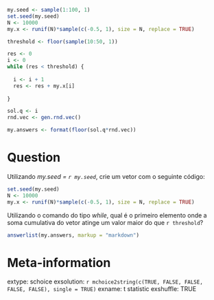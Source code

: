```r
my.seed <- sample(1:100, 1)
set.seed(my.seed)
N <- 10000
my.x <- runif(N)*sample(c(-0.5, 1), size = N, replace = TRUE)

threshold <- floor(sample(10:50, 1))

res <- 0
i <- 0
while (res < threshold) {
  
  i <- i + 1
  res <- res + my.x[i]
  
}

sol.q <- i
rnd.vec <- gen.rnd.vec()

my.answers <- format(floor(sol.q*rnd.vec))
```


Question
========

Utilizando _my.seed = `r my.seed`_, crie um vetor com o seguinte código:

```r
set.seed(my.seed)
N <- 10000
my.x <- runif(N)*sample(c(-0.5, 1), size = N, replace = TRUE)
```

Utilizando o comando do tipo _while_, qual é o primeiro elemento onde a soma cumulativa do vetor atinge um valor maior do que `r threshold`?

```r
answerlist(my.answers, markup = "markdown")
```



Meta-information
================
extype: schoice
exsolution: `r mchoice2string(c(TRUE, FALSE, FALSE, FALSE, FALSE), single = TRUE)`
exname: t statistic
exshuffle: TRUE
